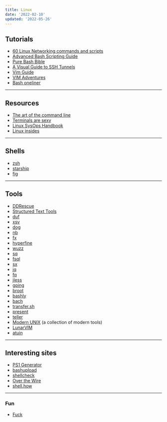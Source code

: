 ```yaml
---
title: Linux
date: '2022-02-10'
updated: '2022-05-26'
---
```


## Tutorials

-   [60 Linux Networking commands and scripts](https://haydenjames.io/linux-networking-commands-scripts/)
-   [Advanced Bash Scripting Guide](https://tldp.org/LDP/abs/html/)
-   [Pure Bash Bible](https://github.com/dylanaraps/pure-bash-bible)
-   [A Visual Guide to SSH Tunnels](https://robotmoon.com/ssh-tunnels/)
-   [Vim Guide](https://thevaluable.dev/vim-beginner/)
-   [VIM Adventures](https://vim-adventures.com/)
-   [Bash oneliner](https://github.com/onceupon/Bash-Oneliner)

---

## Resources

-   [The art of the command line](https://github.com/jlevy/the-art-of-command-line)
-   [Terminals are sexy](https://github.com/k4m4/terminals-are-sexy)
-   [Linux SysOps Handbook](https://abarrak.gitbook.io/linux-sysops-handbook/)
-   [Linux insides](https://0xax.gitbooks.io/linux-insides/content/)

---

## Shells

-   [zsh](https://ohmyz.sh/)
-   [starship](https://starship.rs/)
-   [fig](https://fig.io/)

---

## Tools

-   [DDRescue](https://www.gnu.org/software/ddrescue/)
-   [Structured Text Tools](https://github.com/dbohdan/structured-text-tools)
-   [duf](https://github.com/muesli/duf)
-   [xsv](https://github.com/BurntSushi/xsv)
-   [dog](https://github.com/ogham/dog)
-   [nb](https://xwmx.github.io/nb/)
-   [fx](https://github.com/antonmedv/fx)
-   [hyperfine](https://github.com/sharkdp/hyperfine)
-   [wuzz](https://github.com/asciimoo/wuzz)
-   [sq](https://sq.io/)
-   [fsql](https://github.com/kashav/fsql)
-   [sx](https://github.com/v-byte-cpu/sx)
-   [jq](https://github.com/stedolan/jq)
-   [fq](https://github.com/wader/fq)
-   [jless](https://github.com/PaulJuliusMartinez/jless)
-   [gping](https://github.com/orf/gping)
-   [broot](https://github.com/Canop/broot)
-   [bashly](https://github.com/DannyBen/bashly)
-   [bach](https://bach.sh/)
-   [transfer.sh](https://transfer.sh/)
-   [present](https://github.com/vinayak-mehta/present)
-   [teller](https://github.com/spectralops/teller)
-   [Modern UNIX](https://github.com/ibraheemdev/modern-unix) (a collection of modern tools)
-   [LunarVIM](https://github.com/LunarVim/LunarVim)
-   [atuin](https://github.com/ellie/atuin)

---

## Interesting sites

-   [PS1 Generator](https://bashrcgenerator.com/)
-   [bashupload](https://bashupload.com/)
-   [shellcheck](https://www.shellcheck.net/)
-   [Over the Wire](https://overthewire.org/wargames/)
-   [shell.how](https://www.shell.how/)

---

### Fun

-   [Fuck](https://github.com/nvbn/thefuck)
